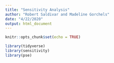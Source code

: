 ```yaml
---
title: "Sensitivity Analysis"
author: "Robert Saldivar and Madeline Gorchels"
date: "4/22/2020"
output: html_document
---
```


```r
knitr::opts_chunk$set(echo = TRUE)
```

```r

library(tidyverse)
library(sensitivity)
library(pse)



```

